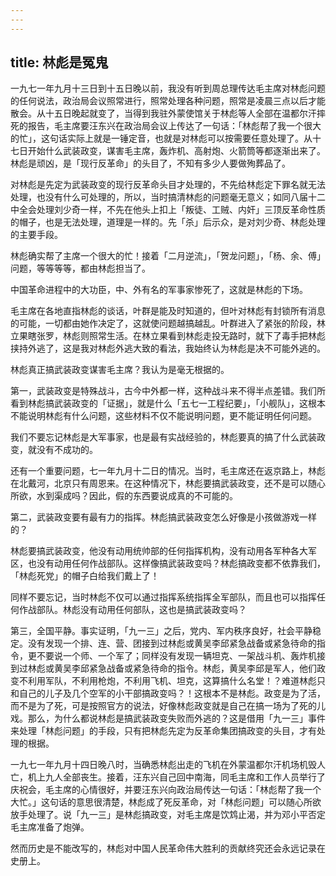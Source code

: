```yaml
---
---
---
```

title: 林彪是冤鬼
---




一九七一年九月十三日到十五日晚以前，我没有听到周总理传达毛主席对林彪问题的任何说法，政治局会议照常进行，照常处理各种问题，照常是凌晨三点以后才能散会。从十五日晚起就变了，当得到我驻外蒙使馆关于林彪等人全部在温都尔汗摔死的报告，毛主席要汪东兴在政治局会议上传达了一句话：「林彪帮了我一个很大的忙」，这句话实际上就是一锤定音，也就是对林彪可以按需要任意处理了。从十七日开始什么武装政变，谋害毛主席，轰炸机、高射炮、火箭筒等都逐渐出来了。林彪是顽凶，是「现行反革命」的头目了，不知有多少人要做殉葬品了。

对林彪是先定为武装政变的现行反革命头目才处理的，不先给林彪定下罪名就无法处理，也没有什么可处理的，所以，当时搞清林彪的问题毫无意义；如同八届十二中全会处理刘少奇一样，不先在他头上扣上「叛徒、工贼、内奸」三顶反革命性质的帽子，也是无法处理，道理是一样的。先「杀」后示众，是对刘少奇、林彪处理的主要手段。

林彪确实帮了主席一个很大的忙！接着「二月逆流」，「贺龙问题」，「杨、余、傅」问题，等等等等，都由林彪担当了。

中国革命进程中的大功臣，中、外有名的军事家惨死了，这就是林彪的下场。

毛主席在各地直指林彪的谈话，叶群是能及时知道的，但叶对林彪有封锁所有消息的可能，一切都由她作决定了，这就使问题越搞越乱。叶群进入了紧张的阶段，林立果瞎张罗，林彪则照常生活。在林立果看到林彪走投无路时，就下了毒手把林彪挟持外逃了，这是我对林彪外逃大致的看法，我始终认为林彪是决不可能外逃的。

林彪真正搞武装政变谋害毛主席？我认为是毫无根据的。

第一，武装政变是特殊战斗，古今中外都一样，这种战斗来不得半点差错。我们所看到林彪搞武装政变的「证据」，就是什么「五七一工程纪要」，「小舰队」，这根本不能说明林彪有什么问题，这些材料不仅不能说明问题，更不能证明任何问题。

我们不要忘记林彪是大军事家，也是最有实战经验的，林彪要真的搞了什么武装政变，就没有不成功的。

还有一个重要问题，七一年九月十二日的情况。当时，毛主席还在返京路上，林彪在北戴河，北京只有周恩来。在这种情况下，林彪要搞武装政变，还不是可以随心所欲，水到渠成吗？因此，假的东西要说成真的不可能的。

第二，武装政变要有最有力的指挥。林彪搞武装政变怎么好像是小孩做游戏一样的？

林彪要搞武装政变，他没有动用统帅部的任何指挥机构，没有动用各军种各大军区，也没有动用任何作战部队。这样像搞武装政变吗？林彪搞政变都不依靠我们，「林彪死党」的帽子白给我们戴上了！

同样不要忘记，当时林彪不仅可以通过指挥系统指挥全军部队，而且也可以指挥任何作战部队。林彪没有动用任何部队，这也是搞武装政变吗？

第三，全国平静。事实证明，「九一三」之后，党内、军内秩序良好，社会平静稳定。没有发现一个排、连、营、团接到过林彪或黄吴李邱紧急战备或紧急待命的指令，更不要说一个师、一个军了；同样没有发现一辆坦克、一架战斗机、轰炸机接到过林彪或黄吴李邱紧急战备或紧急待命的指令。林彪，黄吴李邱是军人，他们政变不利用军队，不利用枪炮，不利用飞机、坦克，这算搞什么名堂！？难道林彪只和自己的儿子及几个空军的小干部搞政变吗？！这根本不是林彪。政变是为了活，而不是为了死，可是按照官方的说法，好像林彪政变就是自己在搞一场为了死的儿戏。那么，为什么都说林彪是搞武装政变失败而外逃的？这是借用「九一三」事件来处理「林彪问题」的手段，只有把林彪先定为反革命集团搞政变的头目，才有处理的根据。

一九七一年九月十四日晚八时，当确悉林彪出走的飞机在外蒙温都尔汗机场机毁人亡，机上九人全部丧生。接着，汪东兴自己回中南海，同毛主席和工作人员举行了庆祝会，毛主席的心情很好，并要汪东兴向政治局传达一句话：「林彪帮了我一个大忙。」这句话的意思很清楚，林彪成了死反革命，对「林彪问题」可以随心所欲放手处理了。说「九一三」是林彪搞政变，对毛主席是饮鸩止渴，并为邓小平否定毛主席准备了炮弹。

然而历史是不能改写的，林彪对中国人民革命伟大胜利的贡献终究还会永远记录在史册上。